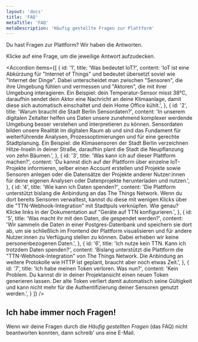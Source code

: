 ```yaml
---
layout: 'docs'
title: 'FAQ'
metaTitle: 'FAQ'
metaDescription: 'Häufig gestellte Fragen zur Plattform'
---
```



<p className="lead">
  Du hast Fragen zur Plattform? Wir haben die Antworten.
</p>

Klicke auf eine Frage, um die jeweilige Antwort aufzudecken.

<Accordion items={[
  {
    id: '1',
    title: 'Was bedeutet IoT?',
    content: 'IoT ist eine Abkürzung für "Internet of Things" und bedeutet übersetzt soviel wie "Internet der Dinge". Dabei unterscheidet man zwischen "Sensoren", die ihre Umgebung fühlen und vermessen und "Aktoren", die mit ihrer Umgebung interagieren. Ein Beispiel: dein Temperatur-Sensor misst 38°C, daraufhin sendet dein Aktor eine Nachricht an deine Klimaanlage, damit diese sich automatisch einschaltet und dein Home Office kühlt.',
  },
  {
    id: '2',
    title: 'Warum braucht die Stadt Berlin Sensordaten?',
    content: 'In unserem digitalen Zeitalter helfen uns Daten unsere zunehmend komplexer werdende Umgebung besser verstehen und interpretieren zu können. Sensordaten bilden unsere Realität im digitalen Raum ab und sind das Fundament für weiterführende Analysen, Prozessoptimierungen und für eine gerechte Stadtplanung. Ein Beispiel: die Klimasensoren der Stadt Berlin verzeichnen Hitze-Inseln in deiner Straße, daraufhin plant die Stadt die Neupflanzung von zehn Bäumen.',
  },
  {
    id: '3',
    title: 'Was kann ich auf dieser Plattform machen?',
    content: 'Du kannst dich auf der Plattform über einzelne IoT-Projekte informieren, selber einen Account erstellen und Projekte sowie Sensoren anlegen oder die Datensätze der Projekte anderer Nutzer:innen für deine eigenen Analysen oder Datenprojekte herunterladen und nutzen.',
  },
  {
    id: '4',
    title: 'Wie kann ich Daten spenden?',
    content: 'Die Plattform unterstützt bislang die Anbindung an das The Things Network. Wenn du dort bereits Sensoren verwaltest, kannst du diese mit wenigen Klicks über die "TTN-Webhook-Integration" mit Stadtpuls verknüpfen. Wie genau? Klicke links in der Dokumentation auf "Geräte auf TTN konfigurieren.',
  },
  {
    id: '5',
    title: 'Was macht ihr mit den Daten, die gespendet werden?',
    content: 'Wir sammeln die Daten in einer Postgres-Datenbank und speichern sie dort ab, um sie schließlich im Frontend der Plattform visualisieren und für andere Nutzer:innen zu Verfügung stellen zu können. Dabei erheben wir keine personenbezogenen Daten.',
  },
  {
    id: '6',
    title: 'Ich nutze kein TTN. Kann ich trotzdem Daten spenden?',
    content: 'Bislang unterstützt die Plattform die "TTN-Webhook-Integration" von The Things Network. Die Anbindung an weitere Protokolle wie HTTP ist geplant, braucht aber noch etwas Zeit.',
  }, 
  {
    id: '7',
    title: 'Ich habe meinen Token verloren. Was nun?',
    content: 'Kein Problem. Du kannst dir in deiner Projektansicht einen neuen Token generieren lassen. Der alte Token verliert damit automatisch seine Gültigkeit und kann nicht mehr für die Authentifizierung deiner Sensoren genutzt werden.',
  }
]} />


## Ich habe immer noch Fragen!
Wenn wir deine Fragen durch die *Häufig gestellten Fragen* (das FAQ) nicht beantworten konnten, dann schreib' uns eine E-Mail.
